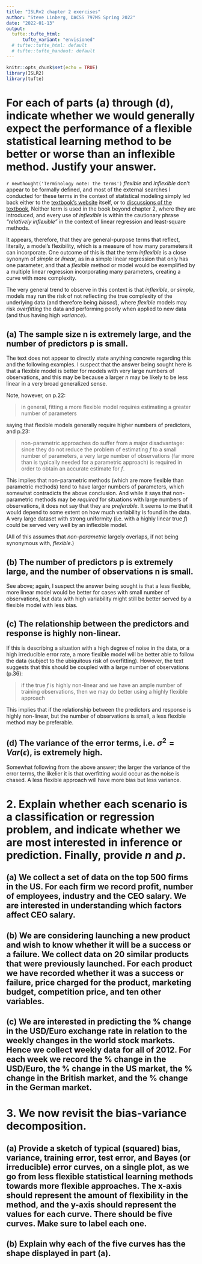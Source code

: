 ```yaml
---
title: "ISLRv2 chapter 2 exercises"
author: "Steve Linberg, DACSS 797MS Spring 2022"
date: "2022-01-13"
output:
  tufte::tufte_html:
      tufte_variant: "envisioned"
  # tufte::tufte_html: default
  # tufte::tufte_handout: default
---
```


```r
knitr::opts_chunk$set(echo = TRUE)
library(ISLR2)
library(tufte)
```

# For each of parts (a) through (d), indicate whether we would generally expect the performance of a flexible statistical learning method to be better or worse than an inflexible method. Justify your answer.

`r newthought('Terminology note: the terms')` *flexible* and *inflexible* don't appear to be formally defined, and most of the external searches I conducted for these terms in the context of statistical modeling simply led back either to the [textbook's website](https://www.statlearning.com/) itself, or to [discussions of the textbook](https://stats.stackexchange.com/questions/69237/flexible-and-inflexible-models-in-machine-learning), Neither term is used in the book beyond chapter 2, where they are introduced, and every use of *inflexible* is within the cautionary phrase *"relatively inflexible"* in the context of linear regression and least-square methods.

It appears, therefore, that they are general-purpose terms that reflect, literally, a model's flexibility, which is a measure of how many parameters it can incorporate. One outcome of this is that the term *inflexible* is a close synonym of *simple* or *linear*, as in a simple linear regression that only has one parameter, and that a *flexible* method or model would be exemplified by a multiple linear regression incorporating many parameters, creating a curve with more complexity.

The very general trend to observe in this context is that *inflexible*, or *simple*, models may run the risk of not reflecting the true complexity of the underlying data (and therefore being *biased*), where *flexible* models may risk *overfitting* the data and performing poorly when applied to new data (and thus having high *variance*).

## (a) The sample size n is extremely large, and the number of predictors p is small.

The text does not appear to directly state anything concrete regarding this and the following examples. I suspect that the answer being sought here is that a flexible model is better for models with very large numbers of observations, and this may be because a larger *n* may be likely to be less linear in a very broad generalized sense.

Note, however, on p.22:

> in general, fitting a more flexible model requires estimating a greater number of parameters

saying that flexible models generally require higher numbers of predictors, and p.23:

> non-parametric approaches do suffer from a major disadvantage: since they do not reduce the problem of estimating $f$ to a small number of parameters, a very large number of observations (far more than is typically needed for a parametric approach) is required in order to obtain an accurate estimate for $f$.

This implies that non-parametric methods (which are more flexible than parametric methods) tend to have larger numbers of parameters, which somewhat contradicts the above conclusion. And while it says that non-parametric methods may be *required* for situations with large numbers of observations, it does not say that they are *preferable*. It seems to me that it would depend to some extent on how much variability is found in the data. A very large dataset with strong uniformity (i.e. with a highly linear true $f$) could be served very well by an inflexible model.

(All of this assumes that *non-parametric* largely overlaps, if not being synonymous with, *flexible*.)

## (b) The number of predictors p is extremely large, and the number of observations n is small.

See above; again, I suspect the answer being sought is that a less flexible, more linear model would be better for cases with small number of observations, but data with high variability might still be better served by a flexible model with less bias.

## (c) The relationship between the predictors and response is highly non-linear.

If this is describing a situation with a high degree of noise in the data, or a high irreducible error rate, a more flexible model will be better able to follow the data (subject to the ubiquitous risk of overfitting). However, the text suggests that this should be coupled with a large number of observations (p.36):

> if the true $f$ is highly non-linear and we have an ample number of training observations, then we may do better using a highly flexible approach

This implies that if the relationship between the predictors and response is highly non-linear, but the number of observations is small, a less flexible method may be preferable.

## (d) The variance of the error terms, i.e. $\sigma^2 = Var(\epsilon)$, is extremely high.

Somewhat following from the above answer; the larger the variance of the error terms, the likelier it is that overfitting would occur as the noise is chased. A less flexible approach will have more bias but less variance.

# 2. Explain whether each scenario is a classification or regression problem, and indicate whether we are most interested in inference or prediction. Finally, provide $n$ and $p$.

## (a) We collect a set of data on the top 500 firms in the US. For each firm we record profit, number of employees, industry and the CEO salary. We are interested in understanding which factors affect CEO salary.

## (b) We are considering launching a new product and wish to know whether it will be a success or a failure. We collect data on 20 similar products that were previously launched. For each product we have recorded whether it was a success or failure, price charged for the product, marketing budget, competition price, and ten other variables.

## (c) We are interested in predicting the % change in the USD/Euro exchange rate in relation to the weekly changes in the world stock markets. Hence we collect weekly data for all of 2012. For each week we record the % change in the USD/Euro, the % change in the US market, the % change in the British market, and the % change in the German market.

# 3. We now revisit the bias-variance decomposition.

## (a) Provide a sketch of typical (squared) bias, variance, training error, test error, and Bayes (or irreducible) error curves, on a single plot, as we go from less flexible statistical learning methods towards more flexible approaches. The x-axis should represent the amount of flexibility in the method, and the y-axis should represent the values for each curve. There should be five curves. Make sure to label each one.

## (b) Explain why each of the five curves has the shape displayed in part (a).
